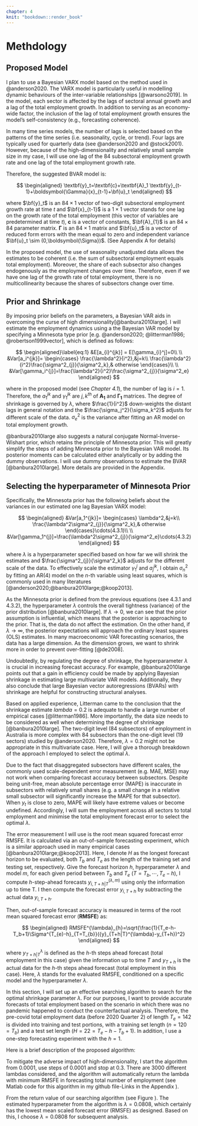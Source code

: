 ```yaml
---
chapter: 4
knit: "bookdown::render_book"
---
```




# Methdology

## Proposed Model

I plan to use a Bayesian VARX model based on the method used in @anderson2020. The VARX model is particularly useful in modelling dynamic behaviours of the inter-variable relationships [@warsono2019]. In the model, each sector is affected by the lags of sectoral annual growth and a lag of the total employment growth. In addition to serving as an economy-wide factor, the inclusion of the lag of total employment growth ensures the model's self-consistency (e.g., forecasting coherence).


<!-- The lag of total employment growth is included to act as an economy-wide factor, and also ensures the self-consistency (e.g. forecasting coherence) to close the model.  -->



In many time series models, the number of lags is selected based on the patterns of the time series (i.e. seasonality, cycle, or trend). Four lags are typically used for quarterly data (see @anderson2020 and @stock2001). However, because of the high-dimensionality and relatively small sample size in my case, I will use one lag of the 84 subsectoral employment growth rate and one lag of the total employment growth rate. 

Therefore, the suggested BVAR model is: 

$$
\begin{aligned}
\textbf{y}_t=\textbf{c}+\textbf{A}_1 \textbf{y}_{t-1}+\boldsymbol{\Gamma}{x}_{t-1}+\bf{u}_t
\end{aligned}
$$

where $\bf{y}_t$ is an $84\times1$ vector of two-digit subsectoral employment growth rate at time $t$  and $\bf{x}_{t-1}$ is a $1\times1$ vector stands for one lag on the growth rate of the total employment (this vector of variables are predetermined at time $t$), $\textbf{c}$ is a vector of constants, $\bf{A}_{1}$ is an $84\times84$ parameter matrix. $\boldsymbol{\Gamma}$ is an $84\times1$ matrix and $\bf{u}_t$ is a vector of reduced form errors with the mean equal to zero and independent variance $\bf{u}_t \sim (0,\boldsymbol{\Sigma})$. (See Appendix A for details)

In the proposed model, the use of seasonality unadjusted data allows the estimates to be coherent (i.e. the sum of subsectoral employment equals total employment). Moreover, the share of each subsector also changes endogenously as the employment changes over time. Therefore, even if we have one lag of the growth rate of total employment, there is no multicollinearity because the shares of subsectors change over time. 




## Prior and Shrinkage

By imposing prior beliefs on the parameters, a Bayesian VAR aids in overcoming the curse of high dimensionality[@banbura2010large]. I will estimate the employment dynamics using a the Bayesian VAR model by specifying a Minnesota type prior [e.g. @anderson2020; @litterman1986; @robertson1999vector], which is defined as follows: 



$$
\begin{aligned}\label{eq:1}
&E[a_{i}^{jk}] = E[\gamma_{i}^j]=0\\
\\
&Var[a_i^{jk}]= 
\begin{cases}
\frac{\lambda^2}{i^2},&j=k\\
\frac{\lambda^2}{i^2}\frac{\sigma^2_{j}}{\sigma^2_k},& otherwise
\end{cases}\\
\\
&Var[\gamma_i^{j}]=\frac{\lambda^2}{i^2}\frac{\sigma^2_{j}}{\sigma^2_e}
\end{aligned}
$$

where in the proposed model (see *Chapter 4.1*), the number of lag is $i=1$. Therefore, the $a_{1}^{jk}$ and $\gamma_{1}^{jk}$ are ${j,k}^{th}$ of $\bm{A_1}$ and $\bm{\Gamma_1}$ matrices. The degree of shrinkage is governed by $\lambda$, where $\frac{1}{i^2}$ down-weights the distant lags in general notation and the $\frac{\sigma_j^2}{\sigma_k^2}$ adjusts for different scale of the data. $\sigma^2_e$ is the variance after fitting an AR model on total employment growth. 




@banbura2010large also suggests a natural conjugate Normal-Inverse-Wishart prior, which retains the principle of Minnesota prior. This will greatly simplify the steps of adding Minnesota prior to the Bayesian VAR model. Its posterior moments can be calculated either analytically or by adding the dummy observations. I will use dummy observations to estimate the BVAR [@banbura2010large]. More details are provided in the Appendix.





## Selecting the hyperparameter of Minnesota Prior 

Specifically, the Minnesota prior has the following beliefs about the variances in our estimated one lag Bayesian VARX model: 

$$
\begin{aligned}
&Var[a_1^{jk}]= 
\begin{cases}
\lambda^2,&j=k\\
\frac{\lambda^2\sigma^2_{j}}{\sigma^2_k},& otherwise
\end{cases}\cdots(4.3.1)\\
\\
&Var[\gamma_1^{j}]=\frac{\lambda^2\sigma^2_{j}}{\sigma^2_e}\cdots(4.3.2)
\end{aligned}
$$

where $\lambda$ is a hyperparameter specified based on how far we will shrink the estimates and $\frac{\sigma^2_{j}}{\sigma^2_k}$ adjusts for the different scale of the data. To effectively scale the estimator $\gamma^j_1$ and $a_j^{jk}$, I obtain $\sigma_n^2$ by fitting an AR(4) model on the $n$-th variable using least squares, which is commonly used in many literatures [@anderson2020;@banbura2010large;@koop2013]. 



As the Minnesota prior is defined from the previous equations (see $4.3.1$ and $4.3.2$), the hyperparameter $\lambda$ controls the overall tightness (variance) of the prior distribution [@banbura2010large]. If $\lambda\rightarrow0$, we can see that the prior assumption is influential, which means that the posterior is approaching to the prior. That is, the data do not affect the estimation. On the other hand, if $\lambda\rightarrow\infty$, the posterior expectations will approach the ordinary least squares (OLS) estimates. In many macroeconomic VAR forecasting scenarios, the data has a large dimension. As the dimension grows, we want to shrink more in order to prevent over-fitting [@de2008]. 






Undoubtedly, by regulating the degree of shrinkage, the hyperparameter $\lambda$ is crucial in increasing forecast accuracy. For example, @banbura2010large points out that a gain in efficiency could be made by applying  Bayesian shrinkage in estimating large multivariate VAR models. Additionally, they also conclude that large Bayesian vector autoregressions (BVARs) with shrinkage are helpful for constructing structural analyses.



Based on applied experience, Litterman came to the conclusion that the shrinkage estimate $lambda=0.2$ is adequate to handle a large number of empirical cases [@litterman1986]. More importantly, the data size needs to be considered as well when determining the degree of shrinkage [@banbura2010large]. The two-digit level (84 subsectors) of employment in Australia is more complex with 84 subsectors than the one-digit level (19 sectors) studied by @anderson2020. Therefore, $\lambda=0.2$ might not be appropriate in this multivariate case. Here, I will give a thorough breakdown of the approach I employed to select the optimal $\lambda$.








Due to the fact that disaggregated subsectors have different scales, the commonly used scale-dependent error measurement (e.g. MAE, MSE) may not work when comparing forecast accuracy between subsectors. Despite being unit-free, mean absolute percentage error (MAPE) is inaccurate in subsectors with relatively small shares (e.g. a small change in a relative small subsector will significantly increase the MAPE for that subsector). When $y_t$ is close to zero, MAPE will likely have extreme values or become undefined. Accordingly, I will sum the employment across all sectors to total employment and minimise the total employment forecast error to select the optimal $\lambda$.





The error measurement I will use is the root mean squared forecast error RMSFE. It is calculated via an out-of-sample forecasting experiment, which is a similar approach used in many empirical cases [@banbura2010large;@koop2013]. Here, I denote $H$ as the longest forecast horizon to be evaluated, both $T_{b}$ and $T_{e}$ as the length of the training set and testing set, respectively. Give the forecast horizon $h$, hyperparameter $\lambda$ and model $m$, for each given period between $T_{b}$ and $T_{e}$ ($T=T_b,\cdots,T_{e}-h$), I compute $h$-step-ahead forecasts ${y}_{i,T+h|T}^{(\lambda,m)}$ using only the information up to time T. I then compute the forecast error $y_{i,T+h}$ by subtracting the actual data $y_{i,T+h}$.



Then, out-of-sample forecast accuracy is measured in terms of the root mean squared forecast error (**RMSFE**) as: 


$$
\begin{aligned}
RMSFE^{\lambda}_{h}=\sqrt{\frac{1}{T_e-h-T_b+1}\Sigma^{T_{e}-h}_{T=T_{b}}({y}_{T+h|T}^{\lambda}-y_{T+h})^2}
\end{aligned}
$$


where ${y}_{T+h|T}^{\lambda}$ is defined as the $h$-th steps ahead forecast (total employment in this case) given the information up to time $T$ and $y_{T+h}$ is the actual data for the $h$-th steps ahead forecast (total employment in this case). Here, $\lambda$ stands for the evaluated RMSFE, conditioned on a specific model and the hyperparameter $\lambda$. 



In this section, I will set up an effective searching algorithm to search for the optimal shrinkage parameter $\lambda$. For our purposes, I want to provide accurate forecasts of total employment based on the scenario in which there was no pandemic happened to conduct the counterfactual analysis. Therefore, the pre-covid total employment data (before 2020 Quarter 2) of length $T_e=142$ is divided into training and test portions, with a training set length ($n=120=T_b$) and a test set length ($H=22=T_e-h-T_b+1$). In addition, I use a one-step forecasting experiment with the $h=1$. 




Here is a brief description of the proposed algorithm: 



\graphicspath{ {/Users/elvisyang/Desktop/hon_proj/Disaggregated_Employment/Honours_thesis/figures} }

\begin{figure}[ht]
\includegraphics[scale=0.7]{Flowchart_algo}
\centering
\caption{Proposed algorithm for selecting the optimal $\lambda$}
\label{fig:sealgo}
\end{figure}
  



To mitigate the adverse impact of high-dimensionality, I start the algorithm from $0.0001$, use steps of $0.0001$ and stop at $0.3$. There are 3000 different lambdas considered, and the algorithm will automatically return the lambda with minimum RMSFE in forecasting total number of employment (see Matlab code for this algorithm in my github file-Links in the Appendix ). 



From the return value of our searching algorithm (see Figure \ref{fig:sealgo}). The estimated hyperparameter from the algorithm is $\lambda=0.0808$, which certainly has the lowest mean scaled forecast error (RMSFE) as designed. Based on this, I choose $\lambda=0.0808$ for subsequent analysis. 



\newpage

